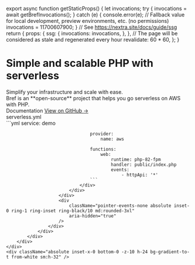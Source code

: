 
export async function getStaticProps() {
    let invocations;
    try {
        invocations = await getBrefInvocations();
    } catch (e) {
        console.error(e);
        // Fallback value for local development, preview environments, etc. (no permissions)
        invocations = 11700607900;
    }
    // See https://nextra.site/docs/guide/ssg
    return {
        props: {
            ssg: {
                invocations: invocations,
            },
        },
        // The page will be considered as stale and regenerated every hour
        revalidate: 60 * 60,
    };
}

<div className="relative isolate overflow-hidden bg-gradient-to-b from-blue-100/20">
    <div className="mx-auto max-w-7xl pb-24 pt-10 sm:pb-32 lg:grid lg:grid-cols-2 lg:gap-x-8 lg:px-8 lg:py-24">
        <div className="px-6 lg:px-0 lg:pt-6">
            <div className="mx-auto max-w-2xl">
                <div className="max-w-lg">
                    <h1 className="text-4xl font-black tracking-tight text-gray-900 sm:text-5xl">
                        Simple
                        and scalable PHP with
                        <span className="text-blue-500">serverless</span>
                    </h1>
                    <div className="mt-6 text-lg leading-8 text-gray-600">
                        Simplify your infrastructure and scale with ease.
                    </div>
                    <div className="text-lg leading-8 text-gray-600">
                        Bref is an **open-source** project that helps you go serverless on AWS with PHP.
                    </div>
                    <div className="mt-10 flex items-center gap-x-6">
                        <Link href="/docs"
                              className="rounded-md bg-blue-500 px-3.5 py-2.5 text-sm font-semibold text-white shadow-sm hover:bg-blue-700 focus-visible:outline focus-visible:outline-2 focus-visible:outline-offset-2 focus-visible:outline-blue-600"
                        >
                            Documentation
                        </Link>
                        <a href="https://github.com/brefphp/bref"
                           className="text-sm font-semibold leading-6 text-gray-900">
                            View on GitHub <span aria-hidden="true">→</span>
                        </a>
                    </div>
                    <div className="mt-6 flex items-center space-x-4 text-gray-300">
                        <LaravelFullIcon className="h-6 md:h-8" />
                        <SymfonyFullIcon className="h-12 md:h-16" />
                    </div>
                </div>
            </div>
        </div>
        <div className="mt-20 sm:mt-24 md:mx-auto md:max-w-2xl lg:mx-0 lg:mt-0 lg:w-screen">
            <div
                className="absolute inset-y-0 right-1/2 -z-10 -mr-10 w-[200%] skew-x-[-30deg] bg-white shadow-xl shadow-blue-600/10 ring-1 ring-blue-50 md:-mr-20 lg:-mr-36"
                aria-hidden="true"
            />
            <div className="shadow-lg md:rounded-3xl">
                <div
                    className="bg-blue-500 [clip-path:inset(0)] md:[clip-path:inset(0_round_theme(borderRadius.3xl))]">
                    <div
                        className="absolute -inset-y-px left-1/2 -z-10 ml-10 w-[200%] skew-x-[-30deg] bg-blue-100 opacity-20 ring-1 ring-inset ring-white md:ml-20 lg:ml-36"
                        aria-hidden="true"
                    />
                    <div className="relative px-6 pt-8 sm:pt-16 md:pl-16 md:pr-0">
                        <div className="mx-auto max-w-2xl md:mx-0 md:max-w-none">
                            <div className="w-screen overflow-hidden rounded-tl-xl bg-gray-900">
                                <div className="flex bg-gray-800/40 ring-1 ring-white/5">
                                    <div className="-mb-px flex text-sm font-medium leading-6 text-gray-400">
                                        <div
                                            className="border-b border-r border-b-white/20 border-r-white/10 bg-white/5 px-4 py-2 text-gray-300">
                                            serverless.yml
                                        </div>
                                    </div>
                                </div>
                                <div className={styles.homeCode + " px-6 pb-14 pt-6"}>
                                    ```yml
                                    service: demo

                                    provider:
                                        name: aws

                                    functions:
                                        web:
                                            runtime: php-82-fpm
                                            handler: public/index.php
                                            events:
                                                - httpApi: '*'
                                    ```
                                </div>
                            </div>
                        </div>
                        <div
                            className="pointer-events-none absolute inset-0 ring-1 ring-inset ring-black/10 md:rounded-3xl"
                            aria-hidden="true"
                        />
                    </div>
                </div>
            </div>
        </div>
    </div>
    <div className="absolute inset-x-0 bottom-0 -z-10 h-24 bg-gradient-to-t from-white sm:h-32" />
</div>

<Invocations invocations={useData().invocations} />
<Intro />
<UseCases />
<Sponsors />
<Testimonials />
<Companies />
